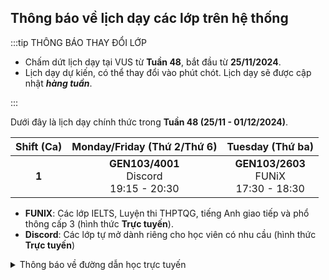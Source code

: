 ## Thông báo về lịch dạy các lớp trên hệ thống

:::tip THÔNG BÁO THAY ĐỔI LỚP

- Chấm dứt lịch dạy tại VUS từ **Tuần 48**, bắt đầu từ **25/11/2024**. 
- Lịch dạy dự kiến, có thể thay đổi vào phút chót. Lịch dạy sẽ được cập nhật **_hàng tuần_**.

:::

Dưới đây là lịch dạy chính thức trong **Tuần 48 (25/11 - 01/12/2024)**.

| **Shift (Ca)** |       **Monday/Friday (Thứ 2/Thứ 6)**         |            **Tuesday (Thứ ba)**             |
|:--------------:|:---------------------------------------------:|:-------------------------------------------:|
|      **1**     | **GEN103/4001**<br/>Discord<br/>19:15 - 20:30 | **GEN103/2603**<br/>FUNiX<br/>17:30 - 18:30 |

- **FUNIX**: Các lớp IELTS, Luyện thi THPTQG, tiếng Anh giao tiếp và phổ thông cấp 3 (hình thức **Trực tuyến**).
- **Discord**: Các lớp tự mở dành riêng cho học viên có nhu cầu (hình thức **Trực tuyến**)

<details>
<summary>Thông báo về đường dẫn học trực tuyến</summary>
<div>

**_Việc học trực tuyến sẽ được thực hiện qua hạ tầng online. Đường dẫn sẽ được cung cấp trong quá trình học. Người học
cũng có thể theo dõi các video bài giảng qua YouTube ở hai đường dẫn phía dưới._**

**_Trân trọng cảm ơn._**

</div>
</details>
